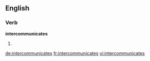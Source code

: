 ==English==

===Verb===
'''intercommunicates'''

# {{third-person singular of|[[intercommunicate]]}}

[[de:intercommunicates]]
[[fr:intercommunicates]]
[[vi:intercommunicates]]